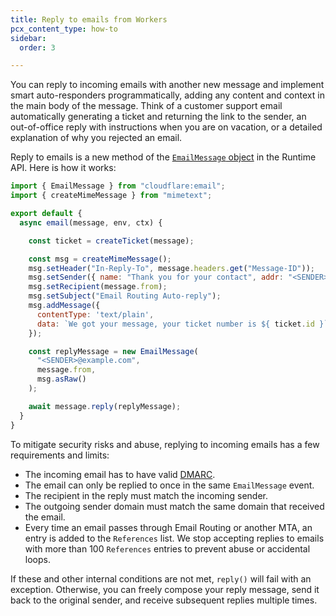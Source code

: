 ```yaml
---
title: Reply to emails from Workers
pcx_content_type: how-to
sidebar:
  order: 3

---
```


You can reply to incoming emails with another new message and implement smart auto-responders programmatically, adding any content and context in the main body of the message. Think of a customer support email automatically generating a ticket and returning the link to the sender, an out-of-office reply with instructions when you are on vacation, or a detailed explanation of why you rejected an email.

Reply to emails is a new method of the [`EmailMessage` object](/email-routing/email-workers/runtime-api/#emailmessage-definition) in the Runtime API. Here is how it works:

```js
import { EmailMessage } from "cloudflare:email";
import { createMimeMessage } from "mimetext";

export default {
  async email(message, env, ctx) {

    const ticket = createTicket(message);

    const msg = createMimeMessage();
    msg.setHeader("In-Reply-To", message.headers.get("Message-ID"));
    msg.setSender({ name: "Thank you for your contact", addr: "<SENDER>@example.com" });
    msg.setRecipient(message.from);
    msg.setSubject("Email Routing Auto-reply");
    msg.addMessage({
      contentType: 'text/plain',
      data: `We got your message, your ticket number is ${ ticket.id }`
    });

    const replyMessage = new EmailMessage(
      "<SENDER>@example.com",
      message.from,
      msg.asRaw()
    );

    await message.reply(replyMessage);
  }
}
```

To mitigate security risks and abuse, replying to incoming emails has a few requirements and limits:

* The incoming email has to have valid [DMARC](https://www.cloudflare.com/learning/dns/dns-records/dns-dmarc-record/).
* The email can only be replied to once in the same `EmailMessage` event.
* The recipient in the reply must match the incoming sender.
* The outgoing sender domain must match the same domain that received the email.
* Every time an email passes through Email Routing or another MTA, an entry is added to the `References` list. We stop accepting replies to emails with more than 100 `References` entries to prevent abuse or accidental loops.

If these and other internal conditions are not met, `reply()` will fail with an exception. Otherwise, you can freely compose your reply message, send it back to the original sender, and receive subsequent replies multiple times.